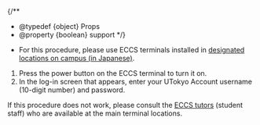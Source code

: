 
{/**
  * @typedef {object} Props
  * @property {boolean} support
  */}

- For this procedure, please use ECCS terminals installed in [designated locations on campus (in Japanese)](/eccs/overview/facilities/#location_and_business_hours).

1. Press the power button on the ECCS terminal to turn it on.
2. In the log-in screen that appears, enter your UTokyo Account username (10-digit number) and password.

<Support lang="en" show={props.support}>If this procedure does not work, please consult the [ECCS tutors](https://www.sodan.ecc.u-tokyo.ac.jp/about-us/tutors-working/) (student staff) who are available at the main terminal locations.</Support>

